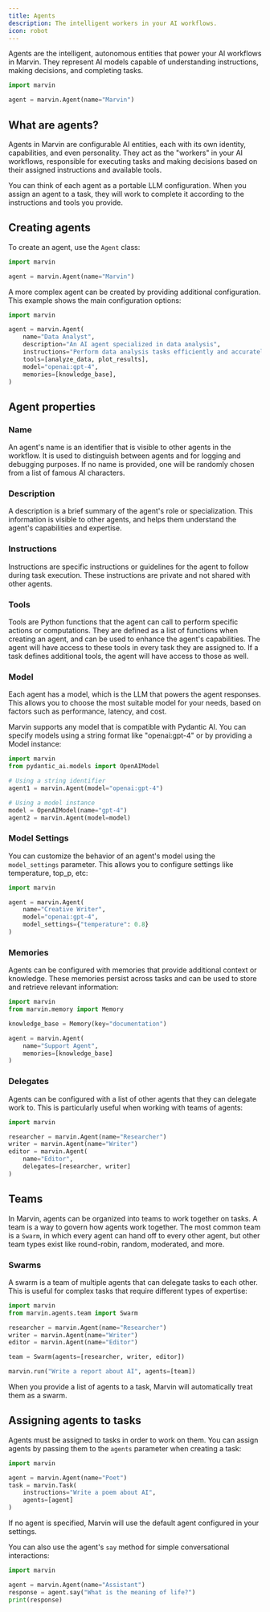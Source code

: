```yaml
---
title: Agents
description: The intelligent workers in your AI workflows.
icon: robot
---
```


Agents are the intelligent, autonomous entities that power your AI workflows in Marvin. They represent AI models capable of understanding instructions, making decisions, and completing tasks.

```python
import marvin

agent = marvin.Agent(name="Marvin")
```

## What are agents?

Agents in Marvin are configurable AI entities, each with its own identity, capabilities, and even personality. They act as the "workers" in your AI workflows, responsible for executing tasks and making decisions based on their assigned instructions and available tools.

You can think of each agent as a portable LLM configuration. When you assign an agent to a task, they will work to complete it according to the instructions and tools you provide.

## Creating agents

To create an agent, use the `Agent` class:

```python
import marvin

agent = marvin.Agent(name="Marvin")
```

A more complex agent can be created by providing additional configuration. This example shows the main configuration options:

```python
import marvin

agent = marvin.Agent(
    name="Data Analyst",
    description="An AI agent specialized in data analysis",
    instructions="Perform data analysis tasks efficiently and accurately.",
    tools=[analyze_data, plot_results],
    model="openai:gpt-4",
    memories=[knowledge_base],
)
```

## Agent properties

### Name

An agent's name is an identifier that is visible to other agents in the workflow. It is used to distinguish between agents and for logging and debugging purposes. If no name is provided, one will be randomly chosen from a list of famous AI characters.

### Description

A description is a brief summary of the agent's role or specialization. This information is visible to other agents, and helps them understand the agent's capabilities and expertise.

### Instructions

Instructions are specific instructions or guidelines for the agent to follow during task execution. These instructions are private and not shared with other agents.

### Tools

Tools are Python functions that the agent can call to perform specific actions or computations. They are defined as a list of functions when creating an agent, and can be used to enhance the agent's capabilities. The agent will have access to these tools in every task they are assigned to. If a task defines additional tools, the agent will have access to those as well.

### Model

Each agent has a model, which is the LLM that powers the agent responses. This allows you to choose the most suitable model for your needs, based on factors such as performance, latency, and cost.

Marvin supports any model that is compatible with Pydantic AI. You can specify models using a string format like "openai:gpt-4" or by providing a Model instance:

```python
import marvin
from pydantic_ai.models import OpenAIModel

# Using a string identifier
agent1 = marvin.Agent(model="openai:gpt-4")

# Using a model instance
model = OpenAIModel(name="gpt-4")
agent2 = marvin.Agent(model=model)
```

### Model Settings

You can customize the behavior of an agent's model using the `model_settings` parameter. This allows you to configure settings like temperature, top_p, etc:

```python
import marvin

agent = marvin.Agent(
    name="Creative Writer",
    model="openai:gpt-4",
    model_settings={"temperature": 0.8}
)
```

### Memories

Agents can be configured with memories that provide additional context or knowledge. These memories persist across tasks and can be used to store and retrieve relevant information:

```python
import marvin
from marvin.memory import Memory

knowledge_base = Memory(key="documentation")

agent = marvin.Agent(
    name="Support Agent",
    memories=[knowledge_base]
)
```

### Delegates

Agents can be configured with a list of other agents that they can delegate work to. This is particularly useful when working with teams of agents:

```python
import marvin

researcher = marvin.Agent(name="Researcher")
writer = marvin.Agent(name="Writer")
editor = marvin.Agent(
    name="Editor",
    delegates=[researcher, writer]
)
```

## Teams

In Marvin, agents can be organized into teams to work together on tasks. A team is a way to govern how agents work together. The most common team is a `Swarm`, in which every agent can hand off to every other agent, but other team types exist like round-robin, random, moderated, and more.


### Swarms

A swarm is a team of multiple agents that can delegate tasks to each other. This is useful for complex tasks that require different types of expertise:

```python
import marvin
from marvin.agents.team import Swarm

researcher = marvin.Agent(name="Researcher")
writer = marvin.Agent(name="Writer")
editor = marvin.Agent(name="Editor")

team = Swarm(agents=[researcher, writer, editor])

marvin.run("Write a report about AI", agents=[team])
```

<Tip>
When you provide a list of agents to a task, Marvin will automatically treat them as a swarm.
</Tip>

## Assigning agents to tasks

Agents must be assigned to tasks in order to work on them. You can assign agents by passing them to the `agents` parameter when creating a task:

```python
import marvin

agent = marvin.Agent(name="Poet")
task = marvin.Task(
    instructions="Write a poem about AI",
    agents=[agent]
)
```

If no agent is specified, Marvin will use the default agent configured in your settings.

You can also use the agent's `say` method for simple conversational interactions:

```python
import marvin

agent = marvin.Agent(name="Assistant")
response = agent.say("What is the meaning of life?")
print(response)
```